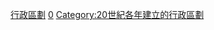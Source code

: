 {{Cat topic in year| topic=建立的行政區劃|year=1990}}
[[Category:1990年建立|行政區劃]]
[[Category:1990年代建立的行政區劃|0]]
[[Category:20世紀各年建立的行政區劃|Category:20世紀各年建立的行政區劃]]